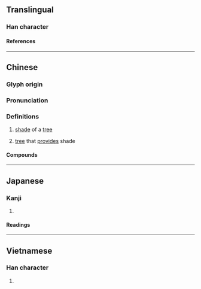 {{character info/new}}
==Translingual==

===Han character===
{{Han char|rn=75|rad=木|as=12|sn=16|four=43985|canj=DGOV|ids=⿰木越}}

====References====
{{Han ref|kx=0552.060|dkj=15502|dj=0940.100|hdz=21287.030|uh=6A3E}}

----

==Chinese==
{{zh-forms}}

===Glyph origin===
{{Han etym}}
{{Han compound|木|越|ls=psc|c1=s|c2=p|t1=tree}}

===Pronunciation===
{{zh-pron
|m=yuè
|c=jyut6
|mn=oa̍t
|mn-t=uag8/uêg8
|mc=y
|oc=y
|ma=
|cat=n
}}

===Definitions===
{{zh-hanzi}}

# {{lb|zh|literary}} [[shade]] of a [[tree]]
# {{lb|zh|literary}} [[tree]] that [[provide]]s shade

====Compounds====
{{zh-der|樾蔭|脩樾}}

{{zh-cat|Trees}}

----

==Japanese==

===Kanji===
{{ja-kanji|grade=|rs=木12}}

# {{defn|lang=ja|sort=木12}}

====Readings====
{{ja-readings
|on=えつ, おち
|kun=こかげ
}}

----

==Vietnamese==

===Han character===
{{vi-readings|rs=木12|reading=vẹt}}

# {{defn|lang=vi|sort=木12}}
